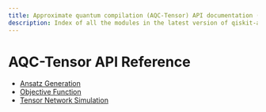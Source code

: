 ```yaml
---
title: Approximate quantum compilation (AQC-Tensor) API documentation (latest version)
description: Index of all the modules in the latest version of qiskit-addon-aqc-tensor.
---
```


<span id="module-qiskit_addon_aqc_tensor" />

<span id="aqctensor" />

# AQC-Tensor API Reference

*   [Ansatz Generation](ansatz-generation)
*   [Objective Function](objective)
*   [Tensor Network Simulation](simulation)

